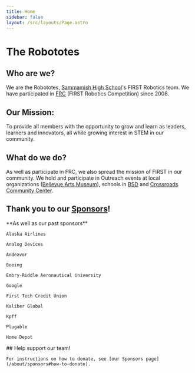 ```yaml
---
title: Home
sidebar: false
layout: /src/layouts/Page.astro
---
```



# The Robototes

## Who are we?

We are the Robototes, [Sammamish High School](https://bsd405.org/sammamish)'s FIRST Robotics team. We have participated in [FRC](https://firstinspires.org/robotics/frc) (FIRST Robotics Competition) since 2008.

## Our Mission:

To provide all members with the opportunity to grow and learn as leaders, learners and innovators, all while growing interest in STEM in our community.

## What do we do?

As well as participate in FRC, we also spread the mission of FIRST in our community. We hold and participate in Outreach events at local organizations ([Bellevue Arts Museum](https://bellevuearts.org)), schools in [BSD](https://bsd405.org) and [Crossroads Community Center](https://bellevuewa.gov/city-government/departments/parks/community-centers/crossroads).

## Thank you to our [Sponsors](/about/sponsors)!

<Sponsors active />

<div class="md:flex md:justify-evenly">
  <div class="md:text-right">
    **As well as our past sponsors**

    Alaska Airlines

    Analog Devices

    Andeavor

    Boeing

    Embry-Riddle Aeronautical University

    Google

    First Tech Credit Union

    Kaliber Global

    Kpff

    Plugable

    Home Depot

  </div>
  <div>
    ## Help support our team!

    For instructions on how to donate, see [our Sponsors page](/about/sponsors#how-to-donate).

  </div>
</div>
